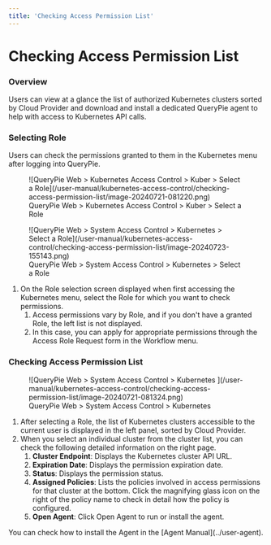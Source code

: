 ```yaml
---
title: 'Checking Access Permission List'
---
```



# Checking Access Permission List

### Overview

Users can view at a glance the list of authorized Kubernetes clusters sorted by Cloud Provider and download and install a dedicated QueryPie agent to help with access to Kubernetes API calls.

### Selecting Role

Users can check the permissions granted to them in the Kubernetes menu after logging into QueryPie.

<figure data-layout="center" data-align="center">
![QueryPie Web &gt; Kubernetes Access Control &gt; Kuber &gt; Select a Role](/user-manual/kubernetes-access-control/checking-access-permission-list/image-20240721-081220.png)
<figcaption>
QueryPie Web &gt; Kubernetes Access Control &gt; Kuber &gt; Select a Role
</figcaption>
</figure>

<figure data-layout="center" data-align="center">
![QueryPie Web &gt; System Access Control &gt; Kubernetes &gt; Select a Role](/user-manual/kubernetes-access-control/checking-access-permission-list/image-20240723-155143.png)
<figcaption>
QueryPie Web &gt; System Access Control &gt; Kubernetes &gt; Select a Role
</figcaption>
</figure>

1. On the Role selection screen displayed when first accessing the Kubernetes menu, select the Role for which you want to check permissions.
    1. Access permissions vary by Role, and if you don't have a granted Role, the left list is not displayed.
    2. In this case, you can apply for appropriate permissions through the Access Role Request form in the Workflow menu.

### Checking Access Permission List

<figure data-layout="center" data-align="center">
![QueryPie Web &gt; System Access Control &gt; Kubernetes ](/user-manual/kubernetes-access-control/checking-access-permission-list/image-20240721-081324.png)
<figcaption>
QueryPie Web &gt; System Access Control &gt; Kubernetes 
</figcaption>
</figure>

1. After selecting a Role, the list of Kubernetes clusters accessible to the current user is displayed in the left panel, sorted by Cloud Provider.
2. When you select an individual cluster from the cluster list, you can check the following detailed information on the right page.
    1. **Cluster Endpoint**: Displays the Kubernetes cluster API URL.
    2. **Expiration Date**: Displays the permission expiration date.
    3. **Status**: Displays the permission status.
    4. **Assigned Policies**: Lists the policies involved in access permissions for that cluster at the bottom. Click the magnifying glass icon on the right of the policy name to check in detail how the policy is configured.
    5. **Open Agent**: Click Open Agent to run or install the agent.

<Callout type="info">
You can check how to install the Agent in the [Agent Manual](../user-agent).
</Callout>
